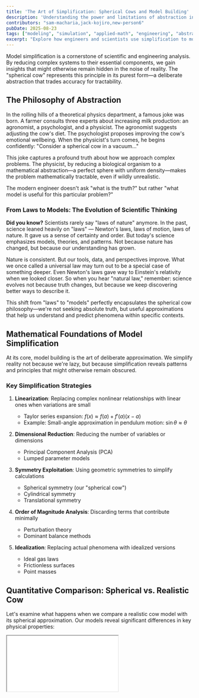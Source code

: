 ```yaml
---
title: 'The Art of Simplification: Spherical Cows and Model Building'
description: 'Understanding the power and limitations of abstraction in engineering and applied science through the lens of the iconic "spherical cow" model.'
contributors: "sam-macharia,jack-kojiro,new-person6"
pubDate: 2025-08-23
tags: ["modeling", "simulation", "applied-math", "engineering", "abstraction"]
excerpt: "Explore how engineers and scientists use simplification to model complex systems, and examine the balance between accuracy and usability in simulations and mathematical models."
---
```



<UniversalContentContributors 
  contributors={frontmatter.contributors}
/>

Model simplification is a cornerstone of scientific and engineering analysis. By reducing complex systems to their essential components, we gain insights that might otherwise remain hidden in the noise of reality. The "spherical cow" represents this principle in its purest form—a deliberate abstraction that trades accuracy for tractability.

## The Philosophy of Abstraction

In the rolling hills of a theoretical physics department, a famous joke was born. A farmer consults three experts about increasing milk production: an agronomist, a psychologist, and a physicist. The agronomist suggests adjusting the cow's diet. The psychologist proposes improving the cow's emotional wellbeing. When the physicist's turn comes, he begins confidently: "Consider a spherical cow in a vacuum..."

This joke captures a profound truth about how we approach complex problems. The physicist, by reducing a biological organism to a mathematical abstraction—a perfect sphere with uniform density—makes the problem mathematically tractable, even if wildly unrealistic.

The modern engineer doesn't ask "what is the truth?" but rather "what model is useful for this particular problem?"

### From Laws to Models: The Evolution of Scientific Thinking

**Did you know?** Scientists rarely say "laws of nature" anymore. In the past, science leaned heavily on "laws" — Newton's laws, laws of motion, laws of nature. It gave us a sense of certainty and order. But today's science emphasizes models, theories, and patterns. Not because nature has changed, but because our understanding has grown. 

Nature is consistent. But our tools, data, and perspectives improve. What we once called a universal law may turn out to be a special case of something deeper. Even Newton's laws gave way to Einstein's relativity when we looked closer. So when you hear "natural law," remember: science evolves not because truth changes, but because we keep discovering better ways to describe it.

This shift from "laws" to "models" perfectly encapsulates the spherical cow philosophy—we're not seeking absolute truth, but useful approximations that help us understand and predict phenomena within specific contexts.

## Mathematical Foundations of Model Simplification

At its core, model building is the art of deliberate approximation. We simplify reality not because we're lazy, but because simplification reveals patterns and principles that might otherwise remain obscured.

### Key Simplification Strategies

1. **Linearization**: Replacing complex nonlinear relationships with linear ones when variations are small
   - Taylor series expansion: $f(x) \approx f(a) + f'(a)(x-a)$
   - Example: Small-angle approximation in pendulum motion: $\sin\theta \approx \theta$

2. **Dimensional Reduction**: Reducing the number of variables or dimensions
   - Principal Component Analysis (PCA)
   - Lumped parameter models

3. **Symmetry Exploitation**: Using geometric symmetries to simplify calculations
   - Spherical symmetry (our "spherical cow")
   - Cylindrical symmetry
   - Translational symmetry

4. **Order of Magnitude Analysis**: Discarding terms that contribute minimally
   - Perturbation theory
   - Dominant balance methods

5. **Idealization**: Replacing actual phenomena with idealized versions
   - Ideal gas laws
   - Frictionless surfaces
   - Point masses

## Quantitative Comparison: Spherical vs. Realistic Cow

Let's examine what happens when we compare a realistic cow model with its spherical approximation. Our models reveal significant differences in key physical properties:

<div style={{ width: '100%', height: '600px', marginBottom: '2rem' }}>
  <iframe 
    src="/education/applied-mathematics/components/SphericalCowDemo.html" 
    style={{ width: '100%', height: '100%', border: 'none', borderRadius: '8px' }}
    title="3D Spherical Cow Visualization" 
  />
</div>

### Volume and Surface Area

For a cow with volume of 146,499 mm³:

| Property | Realistic Cow | Spherical Cow | Ratio (S/R) |
|----------|--------------|--------------|-------------|
| Volume (mm³) | 146,499.26 | 146,499.26 | 1.00 |
| Surface Area (mm²) | 32,380.01 | 13,439.23 | 0.42 |
| Surface/Volume Ratio (mm⁻¹) | 0.22 | 0.09 | 0.41 |

A sphere has the minimum surface area for a given volume, which explains why the spherical cow has only 42% of the surface area of the realistic cow.

### Mathematical Relationship

The relationship between surface area ($A$) and volume ($V$) for any object follows the scaling law:

$$A \propto V^{2/3}$$

But the proportionality constant varies by shape:

For a sphere: $A = 4\pi\left(\frac{3V}{4\pi}\right)^{2/3} = 4.84 \times V^{2/3}$

For irregular shapes like a cow: $A \approx k \times V^{2/3}$ where $k > 4.84$

This fundamental relationship explains why the surface area to volume ratio is always minimized by a sphere.

### Drag Forces and Flow Dynamics

The drag force on an object is given by:

$$F_D = \frac{1}{2} \times \rho_{air} \times v^2 \times C_D \times A$$

Where:
- $\rho_{air}$ is air density (kg/m³)
- $v$ is velocity (m/s)
- $C_D$ is the drag coefficient
- $A$ is the projected area (m²)

Our models show significantly different drag forces depending on orientation:

| Velocity (m/s) | Realistic Cow (Front) | Realistic Cow (Side) | Realistic Cow (Top) | Spherical Cow |
|----------------|------------------------|----------------------|---------------------|---------------|
| 5 | 0.012 N | 0.030 N | 0.041 N | 0.042 N |
| 10 | 0.049 N | 0.122 N | 0.165 N | 0.168 N |
| 15 | 0.110 N | 0.274 N | 0.372 N | 0.379 N |
| 20 | 0.195 N | 0.487 N | 0.661 N | 0.674 N |

These calculations reveal that:
- The realistic cow experiences 150% more drag from the side than from the front
- The spherical cow's drag is uniform in all directions
- The spherical model overestimates drag by up to 245% depending on orientation

### Moment of Inertia and Rotational Dynamics

The moment of inertia determines how an object responds to rotational forces and affects everything from stability to maneuverability. For a sphere with mass $M$ and radius $R$, the moment of inertia is the same around any axis:

$I_{sphere} = \frac{2}{5}MR^2$

For irregular shapes like a realistic cow, the moment of inertia varies by axis and requires volume integration:

$I = \int r^2 dm$

Our analysis reveals significant differences in rotational properties:

| Rotation Axis | Realistic Cow (kg·m²) | Spherical Cow (kg·m²) | Ratio (S/R) |
|---------------|------------------------|------------------------|-------------|
| X-axis (length) | 20 | 62 | 3.10 |
| Y-axis (width) | 82 | 62 | 0.76 |
| Z-axis (height) | 82 | 62 | 0.76 |

These values show that:

- The realistic cow has highly asymmetric rotational properties
- It would rotate 4.1× more easily around its length (x-axis, like a rolling log) than around its height or width
- The spherical cow's rotational behavior is identical around any axis
- The spherical model dramatically overestimates resistance to rotation around the length axis
- For rotations around the height or width, the spherical model underestimates the moment of inertia by about 24%

These differences have profound implications for stability and dynamics. When pushed, a realistic cow would preferentially rotate around its length axis - the path of least rotational inertia. This helps explain why cows typically roll over this way when losing balance, rather than tumbling end-over-end or spinning around their vertical axis.

The greater moment of inertia around the Y and Z axes also contributes to stability while standing, as these higher values resist toppling. A perfect sphere, lacking these directional differences, would be inherently less stable in a standing position.

For any engineering analysis involving rotational dynamics—whether modeling animal locomotion, vehicle stability, or structural responses to dynamic loads—these directional variations in moment of inertia can be critical. The spherical cow approximation would be appropriate only when:

1. The object might rotate around any axis with equal probability
2. Only average rotational behavior is of interest
3. Worst-case stability calculations are acceptable

### Heat Transfer and Thermoregulation

Heat transfer is proportional to surface area:

$\dot{Q} = h \times A \times (T_{body} - T_{ambient})$

Where:
- $\dot{Q}$ is heat transfer rate (W)
- $h$ is heat transfer coefficient (W/m²·K)
- $A$ is surface area (m²)
- $T$ is temperature (K)

The realistic cow's higher surface area allows it to dissipate heat 2.4× faster than the spherical cow, which has significant implications for thermal regulation and metabolic efficiency.

#### Biological Implications of Surface Area to Volume Ratio

This mathematical relationship explains several important biological adaptations observed in nature:

1. **Cold Environment Adaptations**: Animals in cold environments often evolve more compact, rounded body shapes (closer to spherical) to minimize heat loss. Examples include:
   - Arctic foxes with rounded ears and bodies
   - Cold-climate mammals having shorter limbs than warm-climate relatives
   - Reduced extremities (shorter ears, tails, snouts) in animals following Bergmann's rule

2. **Hot Environment Adaptations**: Animals in hot environments maximize surface area for cooling with:
   - Large ears (elephants, jackrabbits)
   - Long, thin limbs (gazelles, cheetahs)
   - More pronounced extremities acting as thermal radiators

3. **Thermoregulation Behaviors**: 
   - When cold, animals curl up into more spherical shapes to reduce surface area and heat loss
   - When hot, animals spread out to maximize exposure and cooling
   - Panting and sweating increase effective surface area through evaporative cooling

This explains why the realistic cow model would both dissipate and gain heat more rapidly than its spherical counterpart:

- **Heat Dissipation**: The realistic cow can shed heat approximately 2.4× faster due to its higher surface area to volume ratio (~0.22 mm⁻¹ vs. ~0.09 mm⁻¹ for the spherical cow)

- **Heat Gain**: When ambient temperature exceeds body temperature, the realistic cow would gain heat faster from the environment for the same reasons

- **Non-uniform Thermal Regulation**: Different parts of the realistic cow would heat/cool at different rates, with thinner sections like ears and legs responding more quickly than the core body - similar to how finned heat sinks outperform solid blocks

## When to Use Simplified Models

### Appropriate Use Cases

1. **Basic Resource and Mass Estimates**
   - **Biomass calculations**: $M = \rho \cdot V = \rho \cdot \frac{4}{3}\pi r^3$
   - **Feed requirement approximations**: Daily feed intake ≈ $0.03 \times M_{cow}^{0.75}$ kg
   - **Metabolic rate estimation**: BMR ≈ $70 \times M_{cow}^{0.75}$ kcal/day

2. **Initial Engineering Designs**
   - **Ventilation systems**: Airflow requirement = $n \times HR \times M_{cow}$
   - **Heat transfer approximation**: Heat loss = $h \times A_{sphere} \times (T_{body} - T_{ambient})$

3. **Mythological/Historical Analysis**
   - **Maximum sustainable size**: Structural failure occurs when $\frac{M_{cow}}{d^2} > \sigma_{max}$ (bone strength)
   - **Archaeological estimations**: $M_{cow} \approx a \times L_{fragment}^b$ where $a$ and $b$ are species-specific constants

4. **Basic Thermal Calculations**
   - **Heat retention estimation**: Cooling rate ∝ $\frac{A_{sphere}}{V_{sphere}} = \frac{3}{r}$
   - **Half-cooling time** ∝ $\frac{V_{sphere}}{A_{sphere}} \times c \times \rho$

### When Detailed Models Are Essential

1. **Biomechanics and Movement**
   - **Force distribution on limbs**: $F_{limb} = \frac{M_{cow} \times g \times d}{4 \times l}$
   - **Joint stress analysis**: Stress = $\frac{F_{joint}}{A_{joint}}$

2. **Detailed Agricultural Production**
   - **Milk yield calculations**: Milk production capacity ∝ udder volume and surface area
   - **Meat yield estimations**: Different cuts yield = $\sum_{i=1}^{n} V_i \times \rho_i \times f_i$

3. **Precise Thermal Regulation**
   - **Directional heat loss**: Total heat loss = $\sum_{i=1}^{n} h_i \times A_i \times (T_{body} - T_{ambient})$
   - **Convective heat transfer**: $Nu = a \times Re^b \times Pr^c$ (Nusselt number correlation)

4. **Specific Product Yields**
   - **Leather area calculation**: Total hide area = realistic cow surface area ≈ 32,380 mm²
   - **Bone yield**: Skeletal mass ≈ 7-10% of body mass

5. **Flow Dynamics and Transport**
   - **Drag force calculation**: $F_D = \frac{1}{2} \times \rho_{air} \times v^2 \times C_D \times A$
   - **Wind pressure distribution**: Local pressure = $\frac{1}{2} \times \rho_{air} \times v^2 \times C_p$

## The Goldilocks Zone: Finding the Right Level of Abstraction

In modeling, there exists what we might call the "Goldilocks zone" of complexity—not too simple, not too complex, but just right. This optimal balance varies based on the question being asked and the resources available.

### Example 1: Predicting Candle Burn Time

Candle manufacturers need to estimate and advertise burn times for their products. The physics of candle burning involves complex interactions between heat transfer, capillary action, combustion chemistry, and fluid dynamics.

1. **Too simple**: Assume burn rate is constant and proportional to candle mass
   - Model: $Burn\ time = \frac{Mass}{Constant\ rate}$
   - Problem: Ignores how burn rate changes with geometry, wick exposure, and environmental factors
   - Error magnitude: Can be off by 50-100% for candles with unusual shapes

2. **Just right**: Dimensional analysis with key parameters
   - Model: $Burn\ time \approx k_1 \times \frac{(Diameter)^2 \times Height}{Wick\ size}$
   - Where $k_1$ is a proportionality constant determined experimentally for each wax type
   - Physical basis: Burn rate proportional to wick size, while wax volume scales with diameter squared and height
   - Error magnitude: Typically within 10-15% for standard candle shapes

3. **Too complex**: Computational fluid dynamics simulation modeling heat transfer, phase changes, convection currents, and capillary action
   - Model: Finite element analysis with coupled partial differential equations
   - Computational cost: Several hours of processing time on specialized hardware
   - Error magnitude: Potentially within 1-2%, but subject to parameter uncertainty

The "just right" model works because it captures the dominant physics (that burn rate scales with wick size while available fuel scales with volume) without getting lost in secondary effects. Candle makers can easily conduct a small number of tests to determine $k_1$ for each wax blend, then apply the formula across their product line.

### Example 2: Cooking Time Estimation

Chefs and food scientists need reliable methods to predict cooking times, particularly for large items like roasts or whole birds where undercooking poses safety risks while overcooking reduces quality.

1. **Too simple**: Fixed minutes per pound (e.g., 20 min/lb for all poultry)
   - Model: $Cooking\ time = Weight \times Time\ factor$
   - Problem: Ignores the critical role of thickness and shape
   - Error magnitude: Up to 50% either way for unusual shapes (very thin or thick items)

2. **Just right**: Heat diffusion scaling law
   - Model: $Cooking\ time \approx k_2 \times (Thickness)^2$
   - Where $k_2$ depends on the food type, cooking temperature, and desired doneness
   - Physical basis: Solution to the heat diffusion equation for simple geometries
   - Error magnitude: Typically within 10-20% across a wide range of foods

3. **Too complex**: Multi-physics simulation with moisture migration, protein denaturation kinetics, and non-uniform heat distribution
   - Model: Coupled reaction-diffusion equations with temperature-dependent properties
   - Computational cost: Potentially days of computation time
   - Error magnitude: Possibly within 5%, but requires precise knowledge of numerous material properties

The "just right" model emerges directly from the heat equation. For approximately cylindrical or spherical foods, the time required for the center to reach a target temperature scales with the square of the characteristic dimension (thickness or radius). This is why doubling the thickness of a steak quadruples the cooking time, rather than merely doubling it.

This quadratic relationship gives us an elegant "spherical cow" way to estimate cooking times for items we've never cooked before. If we know a 2-inch thick roast takes 1 hour to cook, then a 3-inch thick roast of the same type would take approximately $(3/2)^2 = 2.25$ hours.

## Assignments: Developing Simple Mathematical Models

### Assignment 1: Candle Burn Time Prediction

Develop and validate a simple mathematical model for predicting candle burn times.

**Tasks:**
1. Start with the dimensional analysis model: $Burn\ time \approx k \times \frac{(Diameter)^2 \times Height}{Wick\ size}$
2. Conduct experiments with at least three different candle sizes to determine the value of $k$ for a specific type of wax
3. Test your model's predictions against a fourth candle size not used in calibration
4. Analyze the error and suggest refinements to improve accuracy

**Questions to consider:**
- How does ambient temperature affect the value of $k$?
- Could a simple adjustment factor improve predictions for very small or very large candles?
- What is the simplest way to account for container effects in container candles?

### Assignment 2: Cooking Time Estimation Model

Develop a simple but accurate model for predicting cooking times for different foods and shapes.

**Tasks:**
1. Begin with the heat diffusion scaling law: $Cooking\ time \approx k \times (Thickness)^2$
2. Research or experimentally determine appropriate values of $k$ for at least three different food types (e.g., beef, chicken, fish)
3. Create a simple calculator that predicts cooking time based on food type, thickness, and desired doneness
4. Test your model against cooking recommendations from established sources

**Questions to consider:**
- How does starting temperature affect cooking time, and how could you incorporate this?
- For non-spherical items, what is the best "characteristic dimension" to use?
- How would you adjust your model for different cooking methods (roasting vs. sous vide)?
- Can you derive a simple correction factor for items with bones?

### Assignment 3: Hybrid Models for Complex Real-World Problems

Choose a real-world problem where "spherical cow" simplifications could provide useful insights.

**Tasks:**
1. Identify a complex system in your field of interest that might benefit from simplified modeling
2. Determine the essential physics or principles that dominate the system's behavior
3. Develop the simplest possible mathematical model that captures these essential dynamics
4. Analyze where your model works well and where it breaks down

**Example problems:**
- Predicting battery discharge time under varying loads
- Estimating crowd movement times through building exits
- Modeling traffic flow on a highway
- Predicting natural frequency of structures

## Historical Engineering Failures Due to Over-Simplification

The history of engineering contains cautionary tales about the dangers of excessive simplification:

1. **The Tacoma Narrows Bridge Collapse (1940)**: Engineers modeled wind forces as static loads rather than dynamic oscillators, ignoring aeroelastic flutter.

2. **NASA Mars Climate Orbiter (1999)**: A model that assumed a standardized unit system failed catastrophically when one team used metric units while another used imperial units.

3. **2008 Financial Crisis**: Financial models that treated housing prices as independent random variables failed to account for systemic correlation.

As statistician George Box famously noted: "All models are wrong, but some are useful."

## Modern Approaches to Complexity Management

Contemporary engineering employs sophisticated techniques to navigate the territory between oversimplification and intractable complexity:

1. **Multi-scale Modeling**: Using different levels of detail for different aspects of a system
2. **Adaptive Mesh Refinement**: Concentrating computational resources where they're most needed
3. **Sensitivity Analysis**: Identifying which parameters actually matter for a given question
4. **Uncertainty Quantification**: Explicitly modeling the limits of our knowledge
5. **Machine Learning Surrogate Models**: Training simplified models on the results of complex simulations

### Real-World Research Example: Biomolecular Motor Transport

A compelling example of spherical cow simplification enabling breakthrough research comes from recent studies of biosensors powered by biomolecular motors. Researchers investigating actin filament transport faced an extraordinarily complex system involving:

- Flexible protein filaments with complex three-dimensional conformations
- Molecular motors with multi-state ATP hydrolysis cycles  
- Stochastic binding and unbinding events
- Surface interactions and defective motor proteins

Rather than attempt to model every molecular detail, the researchers applied spherical cow principles by simplifying actin filaments to "inextensible semiflexible bead-rod polymers" and motors to "linear springs." This dramatic simplification—reducing complex biomolecules to basic mechanical elements—enabled them to focus on the essential physics of active transport.

The key insight: by abstracting away molecular complexity, they could clearly observe how defective motors impede transport efficiency in biosensors. This simplified model revealed fundamental principles that would have been obscured in a fully detailed molecular simulation, leading to practical improvements in biosensor design.

*Source: Kang'iri et al. (2022). "Effects of defective motors on the active transport in biosensors powered by biomolecular motors." Biosensors and Bioelectronics, 114011.*

## Key Takeaways and Principles

1. **Models are tools, not truth**: Every model represents a deliberate choice about which aspects of reality to include and which to ignore.

2. **The right level of complexity depends on your question**: A spherical cow might be perfect for estimating thermal mass but disastrous for analyzing locomotion.

3. **Understand the domain of validity**: Good engineers know when their models break down.

4. **Simplified models build intuition**: Even when more complex models are available, simpler versions remain valuable for building physical intuition.

5. **The art of modeling is knowing what to ignore**: As Einstein advised, "Everything should be made as simple as possible, but no simpler."

## Implementation: Spherical Cow Analysis with Python

Rather than implementing a full model from scratch, we'll explore key aspects of the spherical cow comparison code. The complete implementation is available on GitHub at [https://github.com/SiliconWit/applied-mathematics](https://github.com/SiliconWit/applied-mathematics/blob/main/realistic_vs_spherical_cow.py) in the spherical cow modeling section.

### Key Components of the Spherical Cow Analysis

The model comparison consists of several essential steps:

1. **Creating the geometric models** - Realistic vs. Spherical:
```python
# Build a realistic cow with anatomical details
body = create_ellipsoid(body_center, (body_length/2, body_width/2, body_height/2))
# Add components like legs, head, tail, etc.

# Create a sphere with equivalent volume
sphere_radius = (3 * realistic_cow_volume / (4 * math.pi))**(1/3)
spherical_cow = Part.makeSphere(sphere_radius)
```

2. **Calculating key physical properties**:
```python
# Surface area to volume ratios
realistic_cow_sa_to_vol = realistic_cow_surface_area / realistic_cow_volume
spherical_cow_sa_to_vol = spherical_cow_surface_area / spherical_cow_volume

# Projected areas for drag calculations
realistic_cow_frontal_area = body_width * body_height * 0.7  # Approximation
spherical_cow_projected_area = math.pi * sphere_radius**2    # Same in all directions
```

3. **Estimating directional drag forces**:
```python
# Calculate drag forces for different velocities
for v in velocities:
    # F_drag = 0.5 * rho * v² * C_d * A
    r_front = 0.5 * fluid_density * v**2 * drag_coefficient * realistic_cow_frontal_area
    s_drag = 0.5 * fluid_density * v**2 * drag_coefficient * spherical_cow_projected_area
    
    drag_ratio = s_drag / r_front  # How much the spherical model overestimates drag
```

4. **Comparing heat dissipation rates**:
```python
# Heat loss ratio based on surface area
heat_dissipation_ratio = spherical_cow_surface_area / realistic_cow_surface_area

# Cooling rate proportional to surface area to volume ratio
cooling_rate_ratio = spherical_cow_sa_to_vol / realistic_cow_sa_to_vol
```

5. **Visualizing the comparisons**:
```python
# Plot drag force vs. velocity
plt.figure(figsize=(10, 6))
plt.plot(velocities, realistic_front_drag, 'b-', label='Realistic Cow (Front)')
plt.plot(velocities, realistic_side_drag, 'g-', label='Realistic Cow (Side)')
plt.plot(velocities, spherical_drag, 'k--', label='Spherical Cow (All directions)')
plt.xlabel('Velocity (m/s)')
plt.ylabel('Drag Force (N)')
plt.title('Drag Force vs Velocity')
plt.legend()
```

### Running Your Own Analysis

To conduct your own analysis using this framework:

1. Install FreeCAD and ensure the Python environment has the necessary packages
2. Download the complete implementation from the GitHub repository
3. Modify parameters like body dimensions, velocity range, or fluid properties
4. Run the script to generate comparison data and visualization
5. Experiment with different levels of model detail to find the "Goldilocks zone"

This code framework allows you to quantitatively examine the trade-offs between simplified and detailed models, providing concrete metrics to inform modeling decisions in your own work.

## Practical Exercises and Projects

### Spherical Cow Modeling Projects

1. **Thermal Regulation Analysis**
   - **Objective**: Quantify the difference in cooling rates between realistic and spherical cows
   - **Tasks**:
     - Extend the spherical cow model to include heat transfer calculations
     - Model both conductive and convective heat loss for different ambient temperatures
     - Calculate how quickly each model would cool from body temperature (38°C) to ambient
     - Determine the energy requirements to maintain body temperature in various environments
   - **Deliverable**: A graph showing temperature vs. time for both models in different conditions

2. **Drag Force Visualization**
   - **Objective**: Create an interactive visualization of how drag forces vary with orientation
   - **Tasks**: 
     - Implement drag force calculations for different cow orientations
     - Visualize the drag vector field around both cow models
     - Create an animation showing how drag changes as orientation changes
     - Compare energy expenditure for movement in different directions
   - **Deliverable**: A dynamic visualization tool showing directional drag differences

3. **Scaling Law Investigation**
   - **Objective**: Investigate how the accuracy of the spherical approximation changes with scale
   - **Tasks**:
     - Model cows of different sizes, from calf to adult 
     - Calculate how surface area to volume ratio changes with size
     - Determine at what size the spherical approximation becomes most problematic
     - Apply findings to analyze how animal shapes vary across size scales in nature
   - **Deliverable**: A research report on scaling effects in biological modeling

4. **Mythological Creature Analysis**
   - **Objective**: Apply spherical cow principles to evaluate the biological feasibility of legendary creatures
   - **Tasks**:
     - Select a mythological creature (e.g., dragon, griffin, giant)
     - Create both a detailed anatomical model and simplified geometric approximation
     - Analyze physiological constraints (heat dissipation, strength-to-weight ratio, etc.)
     - Determine what adaptations would be necessary for such creatures to exist
   - **Deliverable**: A scientific evaluation of mythological creature viability

### Modeling Skills Development

5. **Finding Your Own Goldilocks Zone**
   - **Objective**: Develop skill in selecting the appropriate level of model complexity
   - **Tasks**:
     - Choose a system in your field of interest
     - Create models at three different complexity levels
     - Measure the computational cost and accuracy of each
     - Identify the optimal balance for different questions about the system
   - **Deliverable**: A comparative analysis of model performance vs. complexity

Remember that these projects are meant to develop your modeling intuition—the ability to know when a simplification illuminates rather than obscures. Document your process, including the assumptions made and their justifications. This documentation often provides more insight than the final model itself.

## Additional Resources and References

### Key Texts on Model Simplification

1. **Wigner, E. P. (1960).** "The Unreasonable Effectiveness of Mathematics in the Natural Sciences." *Communications in Pure and Applied Mathematics, 13*(1), 1–14.<br />
   – A foundational essay exploring the uncanny ability of mathematical models to describe the physical world, raising deep questions about abstraction and applicability.

2. **Box, G. E. P. (1979).** "Robustness in the Strategy of Scientific Model Building." In *Robustness in Statistics* (pp. 201–236). Academic Press.<br />
   – Introduces the famous dictum “All models are wrong, but some are useful,” emphasizing pragmatic model-building strategies that tolerate approximation.

3. **Lin, C. C., & Segel, L. A. (1988).** *Mathematics Applied to Deterministic Problems in the Natural Sciences*. SIAM.<br />
   – A rigorous and systematic treatment of applying differential equations and perturbation methods to simplify complex physical systems.

4. **Barenblatt, G. I. (2003).** *Scaling*. Cambridge University Press.<br />
   – A masterful introduction to the use of scaling laws and dimensional analysis for reducing and understanding complex physical phenomena.

5. **Strogatz, S. H. (2015).** *Nonlinear Dynamics and Chaos: With Applications to Physics, Biology, Chemistry, and Engineering*. CRC Press.<br />
   – Offers intuitive insights into nonlinear systems and their simplified models, making chaos theory accessible and relevant to diverse scientific fields.

6. **Goriely, A. (2018).** *Applied Mathematics: A Very Short Introduction*. Oxford University Press.<br />
   – A concise yet insightful overview of the role of mathematics in modeling complex systems, with emphasis on the balance between abstraction and real-world relevance.

7. **Krauss, L. M. (1994).** *The Fear of Physics: A Guide for the Perplexed*. Basic Books.<br />
   – Offers a philosophical and accessible reflection on how physicists use simplification and intuition, making complex ideas comprehensible without sacrificing depth.

### Online Resources

1. "Spherical Cow Implementation" - [https://github.com/SiliconWit/applied-mathematics](https://github.com/SiliconWit/applied-mathematics/blob/main/realistic_vs_spherical_cow.py)

2. "Order-of-Magnitude Physics" - [https://www.physics.harvard.edu/files/science/files/lecture1.pdf](https://www.physics.harvard.edu/files/science/files/lecture1.pdf)

3. "Dimensional Analysis and Scaling" - [http://web.mit.edu/2.25/www/pdf/DA_unified.pdf](http://web.mit.edu/2.25/www/pdf/DA_unified.pdf)

### Historical Case Studies

1. Fermi, E. (1945). First estimation of nuclear explosion yield using simple paper calculations.

2. Drake, F. (1961). The Drake Equation for estimating the number of technological civilizations in our galaxy.

3. Von Kármán, T. (1940s). Development of simplified aerodynamic models that enabled the jet age.

## Conclusion: The Mindset of Model Building

The spherical cow isn't just a joke—it represents a profound philosophical approach to understanding complexity. Models are never "true" in an absolute sense; they are tools crafted for specific purposes. Their value lies not in perfect fidelity to reality, but in their ability to illuminate the principles that govern phenomena.

Our quantitative analysis of the spherical cow versus a realistic cow model has revealed exactly what information is preserved and what is lost through this simplification:

| Property | What We Preserve | What We Lose |
|----------|-----------------|--------------|
| Volume | Exact volume (100%) | Spatial distribution |
| Surface Area | Minimum possible area (42%) | Regional variations, extremities |
| Drag Force | Mean drag order of magnitude | Directional variations (up to 245%) |
| Moment of Inertia | Average rotational resistance | Axis-specific behavior (up to 310%) |
| Heat Transfer | Basic scaling relationship | Thermal regulation efficiency (58%) |

These differences highlight why the choice of model complexity must always be driven by the specific question being asked. For estimating a cow's mass from its volume, the spherical model is perfectly adequate. For understanding how it sheds heat or resists being toppled over, the simplified model would lead to dangerous misconceptions.

As you develop your modeling skills, strive to cultivate:

1. **Proportional thinking**: Understanding what factors matter most at different scales
2. **Symmetry awareness**: Recognizing when simplifying assumptions can be made
3. **Physical intuition**: Developing "feel" for when a model is capturing essential physics
4. **Scientific humility**: Acknowledging the limitations of all models, including your own

Remember Einstein's wisdom: "Everything should be made as simple as possible, but no simpler." In that deceptively straightforward guidance lies the art of model building—and the essence of the spherical cow.

<AppliedMathematicsComments />
<TawkWidget />
<Copyright />